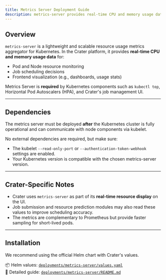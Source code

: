 ```yaml
---
title: Metrics Server Deployment Guide
description: metrics-server provides real-time CPU and memory usage data for monitoring, scheduling, and frontend visualization in Crater.
---
```


## Overview

`metrics-server` is a lightweight and scalable resource usage metrics aggregator for Kubernetes. In the Crater platform, it provides **real-time CPU and memory usage data** for:

- Pod and Node resource monitoring
- Job scheduling decisions
- Frontend visualization (e.g., dashboards, usage stats)

Metrics Server is **required** by Kubernetes components such as `kubectl top`, Horizontal Pod Autoscalers (HPA), and Crater's job management UI.

---

## Dependencies

The metrics server must be deployed **after** the Kubernetes cluster is fully operational and can communicate with node components via kubelet.

No external dependencies are required, but make sure:

- The kubelet `--read-only-port` or `--authentication-token-webhook` settings are enabled.
- Your Kubernetes version is compatible with the chosen metrics-server version.

---

## Crater-Specific Notes

- Crater uses `metrics-server` as part of its **real-time resource display** on the UI.
- Job submission and resource prediction modules may also read these values to improve scheduling accuracy.
- The metrics are complementary to Prometheus but provide faster sampling for short-lived pods.

---

## Installation

We recommend using the official Helm chart with Crater's values.

📦 Helm values: [`deployments/metrics-server/values.yaml`](../deployments/metrics-server/values.yaml)  
📖 Detailed guide: [`deployments/metrics-server/README.md`](../deployments/metrics-server/README.md)
